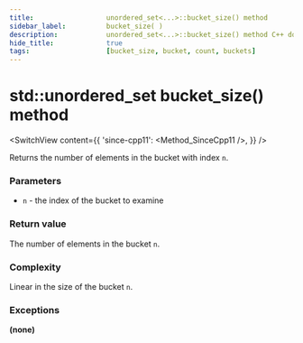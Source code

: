 ```yaml
---
title:					unordered_set<...>::bucket_size() method
sidebar_label:			bucket_size( )
description:			unordered_set<...>::bucket_size() method C++ documentation
hide_title:				true
tags:					[bucket_size, bucket, count, buckets]
---
```



<!----------------- Codes ---------------------->

<!-- bucket_size() -->

# std::unordered_set bucket_size() method

<SwitchView content={{
    'since-cpp11': <Method_SinceCpp11 />,
    }} />

Returns the number of elements in the bucket with index `n`.

### Parameters

 - `n` - the index of the bucket to examine

### Return value

The number of elements in the bucket `n`.

### Complexity

Linear in the size of the bucket `n`.

### Exceptions

**(none)**